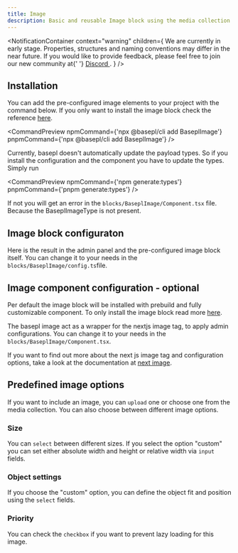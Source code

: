 ```yaml
---
title: Image
description: Basic and reusable Image block using the media collection.
---
```


<NotificationContainer
  context="warning"
  children={
    <span>
      We are currently in early stage. Properties, structures and naming
      conventions may differ in the near future. If you would like to provide
      feedback, please feel free to join our new community at{' '}
      <a href="https://discord.gg/b99KZMW2" target="_blank">
        Discord
      </a>
      .
    </span>
  }
/>

## Installation

You can add the pre-configured image elements to your project with the command below. If you only want to install the image block check the reference [here](/docs/getting-started).

<CommandPreview
  npmCommand={'npx @basepl/cli add BaseplImage'}
  pnpmCommand={'npx @basepl/cli add BaseplImage'}
/>

Currently, basepl doesn't automatically update the payload types. So if you install the configuration and the component you have to update the types.
Simply run

<CommandPreview
  npmCommand={'npm generate:types'}
  pnpmCommand={'pnpm generate:types'}
/>

If not you will get an error in the `blocks/BaseplImage/Component.tsx` file. Because the BaseplImageType is not present.

## Image block configuraton

Here is the result in the admin panel and the pre-configured image block itself. You can change it to your needs in the `blocks/BaseplImage/config.ts`file.

<BlockPreview name="BaseplImage" imagePath="image-preview-dark.png" />

## Image component configuration - optional

Per default the image block will be installed with prebuild and fully customizable component. To only install the image block read more [here](/docs/getting-started).

The basepl image act as a wrapper for the nextjs image tag, to apply admin configurations. You can change it to your needs in the `blocks/BaseplImage/Component.tsx`.

<ComponentPreview sampleName="image-default" componentName="BaseplImage" />

If you want to find out more about the next js image tag and configuration
options, take a look at the documentation at [next
image](https://nextjs.org/docs/pages/api-reference/components/image).

## Predefined image options

If you want to include an image, you can `upload` one or choose one from the media collection. You can also choose between different image options.

### Size

You can `select` between different sizes. If you select the option "custom" you can set either absolute width and height or relative width via `input` fields.

<Badges label="Size" text="Fill,Custom" />
<Badges label="Absolute width" text="true,false" />
<Badges label="Width" text="absolute/relative value" />
<Badges label="Height" text="absolute value" />

### Object settings

If you choose the "custom" option, you can define the object fit and position using the `select` fields.

<Badges label="Object fit" text="Cover,Contain,Fill" />
<Badges label="Object position" text="Top,Bottom,Left,Right,Center" />

### Priority

You can check the `checkbox` if you want to prevent lazy loading for this image.

<Badges label="Priority" text="true,false" />
